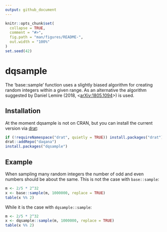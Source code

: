 ```yaml
---
output: github_document
---
```


<!-- README.md is generated from README.Rmd. Please edit that file -->

```r
knitr::opts_chunk$set(
  collapse = TRUE,
  comment = "#>",
  fig.path = "man/figures/README-",
  out.width = "100%"
)
set.seed(42)
```
# dqsample

The 'base::sample' function uses a slightly biased algorithm for
creating random integers within a given range. As an alternative the
algorithm suggested by Daniel Lemire (2018,
<[arXiv:1805.1094](https://arxiv.org/abs/1805.10941)>) is used.

## Installation

At the moment dqsample is not on CRAN, but you can install the current version
via [drat](https://cran.r-project.org/package=drat):

```r
if (!requireNamespace("drat", quietly = TRUE)) install.packages("drat")
drat::addRepo("daqana")
install.packages("dqsample")
```

## Example

When sampling many random integers the number of odd and even numbers should be about the same.
This is not the case with `base::sample`:

```r
m <- 2/5 * 2^32
x <- base::sample(m, 1000000, replace = TRUE)
table(x %% 2)
```

While it is the case with `dqsample::sample`:

```r
m <- 2/5 * 2^32
x <- dqsample::sample(m, 1000000, replace = TRUE)
table(x %% 2)
```
